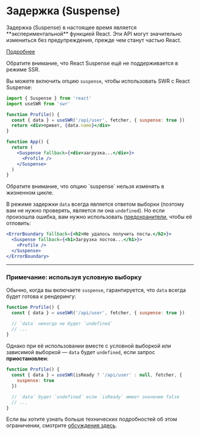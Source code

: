 
# Задержка (Suspense)

<Callout emoji="🚨" type="error">
  Задержка (Suspense) в настоящее время является **экспериментальной** функцией React. Эти API могут значительно
  измениться без предупреждения, прежде чем станут частью React.

[Подробнее](https://reactjs.org/docs/concurrent-mode-suspense.html)

</Callout>

<Callout>
  Обратите внимание, что React Suspense ещё не поддерживается в режиме SSR.
</Callout>

Вы можете включить опцию `suspense`, чтобы использовать SWR с React Suspense:

```jsx
import { Suspense } from 'react'
import useSWR from 'swr'

function Profile() {
  const { data } = useSWR('/api/user', fetcher, { suspense: true })
  return <div>привет, {data.name}</div>
}

function App() {
  return (
    <Suspense fallback={<div>загрузка...</div>}>
      <Profile />
    </Suspense>
  )
}
```

<Callout>
  Обратите внимание, что опцию `suspense` нельзя изменять в жизненном цикле.
</Callout>

В режиме задержки `data` всегда является ответом выборки (поэтому вам не нужно
проверять, является ли она `undefined`). Но если произошла ошибка, вам нужно
использовать
[предохранители](https://ru.reactjs.org/docs/concurrent-mode-suspense.html#handling-errors),
чтобы её отловить:

```jsx
<ErrorBoundary fallback={<h2>Не удалось получить посты.</h2>}>
  <Suspense fallback={<h1>Загрузка постов...</h1>}>
    <Profile />
  </Suspense>
</ErrorBoundary>
```

---

### Примечание: используя условную выборку

Обычно, когда вы включаете `suspense`, гарантируется, что `data` всегда будет
готова к рендерингу:

```jsx
function Profile() {
  const { data } = useSWR('/api/user', fetcher, { suspense: true })

  // `data` никогда не будет `undefined`
  // ...
}
```

Однако при её использовании вместе с условной выборкой или зависимой выборкой —
`data` будет `undefined`, если запрос **приостановлен**:

```jsx
function Profile() {
  const { data } = useSWR(isReady ? '/api/user' : null, fetcher, {
    suspense: true
  })

  // `data` будет `undefined` если `isReady` имеет значение false
  // ...
}
```

Если вы хотите узнать больше технических подробностей об этом ограничении,
смотрите
[обсуждения здесь](https://github.com/vercel/swr/pull/357#issuecomment-627089889).
